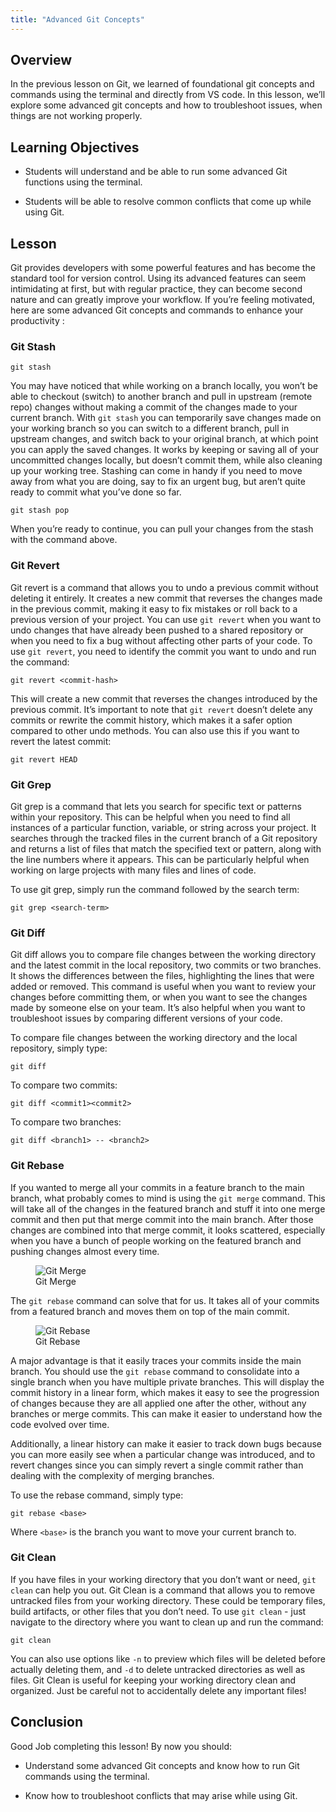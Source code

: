 ```yaml
---
title: "Advanced Git Concepts"
---
```


## Overview

In the previous lesson on Git, we learned of foundational git concepts and commands using the terminal and directly from VS code. In this lesson, we'll explore some advanced git concepts and how to troubleshoot issues, when things are not working properly.

## Learning Objectives

-   Students will understand and be able to run some advanced Git functions using the terminal.

-   Students will be able to resolve common conflicts that come up while using Git.

## Lesson

Git provides developers with some powerful features and has become the standard tool for version control. Using its advanced features can seem intimidating at first, but with regular practice, they can become second nature and can greatly improve your workflow. If you're feeling motivated, here are some advanced Git concepts and commands to enhance your productivity :

### Git Stash

``` git
git stash
```

You may have noticed that while working on a branch locally, you won't be able to checkout (switch) to another branch and pull in upstream (remote repo) changes without making a commit of the changes made to your current branch. With `git stash` you can temporarily save changes made on your working branch so you can switch to a different branch, pull in upstream changes, and switch back to your original branch, at which point you can apply the saved changes. It works by keeping or saving all of your uncommitted changes locally, but doesn't commit them, while also cleaning up your working tree. Stashing can come in handy if you need to move away from what you are doing, say to fix an urgent bug, but aren’t quite ready to commit what you’ve done so far.

``` git
git stash pop
```

When you’re ready to continue, you can pull your changes from the stash with the command above.

### Git Revert

Git revert is a command that allows you to undo a previous commit without deleting it entirely. It creates a new commit that reverses the changes made in the previous commit, making it easy to fix mistakes or roll back to a previous version of your project. You can use `git revert` when you want to undo changes that have already been pushed to a shared repository or when you need to fix a bug without affecting other parts of your code. To use `git revert`, you need to identify the commit you want to undo and run the command:

``` git
git revert <commit-hash>
```

This will create a new commit that reverses the changes introduced by the previous commit. It's important to note that `git revert` doesn't delete any commits or rewrite the commit history, which makes it a safer option compared to other undo methods. You can also use this if you want to revert the latest commit:

``` git
git revert HEAD
```

### Git Grep

Git grep is a command that lets you search for specific text or patterns within your repository. This can be helpful when you need to find all instances of a particular function, variable, or string across your project. It searches through the tracked files in the current branch of a Git repository and returns a list of files that match the specified text or pattern, along with the line numbers where it appears. This can be particularly helpful when working on large projects with many files and lines of code.

To use git grep, simply run the command followed by the search term:

``` git
git grep <search-term>
```

### Git Diff

Git diff allows you to compare file changes between the working directory and the latest commit in the local repository, two commits or two branches. It shows the differences between the files, highlighting the lines that were added or removed. This command is useful when you want to review your changes before committing them, or when you want to see the changes made by someone else on your team. It's also helpful when you want to troubleshoot issues by comparing different versions of your code.

To compare file changes between the working directory and the local repository, simply type:

``` git
git diff
```

To compare two commits:

``` git
git diff <commit1><commit2>
```

To compare two branches:

``` git
git diff <branch1> -- <branch2>
```

### Git Rebase

If you wanted to merge all your commits in a feature branch to the main branch, what probably comes to mind is using the `git merge` command. This will take all of the changes in the featured branch and stuff it into one merge commit and then put that merge commit into the main branch. After those changes are combined into that merge commit, it looks scattered, especially when you have a bunch of people working on the featured branch and pushing changes almost every time.

![Git Merge](./git_rebase1.jpeg)

The `git rebase` command can solve that for us. It takes all of your commits from a featured branch and moves them on top of the main commit.

![Git Rebase](./git_rebase2.jpeg)

A major advantage is that it easily traces your commits inside the main branch. You should use the `git rebase` command to consolidate into a single branch when you have multiple private branches. This will display the commit history in a linear form, which makes it easy to see the progression of changes because they are all applied one after the other, without any branches or merge commits. This can make it easier to understand how the code evolved over time.

Additionally, a linear history can make it easier to track down bugs because you can more easily see when a particular change was introduced, and to revert changes since you can simply revert a single commit rather than dealing with the complexity of merging branches.

To use the rebase command, simply type:

``` git
git rebase <base>
```

Where `<base>` is the branch you want to move your current branch to.

### Git Clean

If you have files in your working directory that you don't want or need, `git clean` can help you out. Git Clean is a command that allows you to remove untracked files from your working directory. These could be temporary files, build artifacts, or other files that you don't need. To use `git clean` - just navigate to the directory where you want to clean up and run the command:

``` git
git clean
```

You can also use options like `-n` to preview which files will be deleted before actually deleting them, and `-d` to delete untracked directories as well as files. Git Clean is useful for keeping your working directory clean and organized. Just be careful not to accidentally delete any important files!

## Conclusion

Good Job completing this lesson! By now you should:

-   Understand some advanced Git concepts and know how to run Git commands using the terminal.

-   Know how to troubleshoot conflicts that may arise while using Git.
